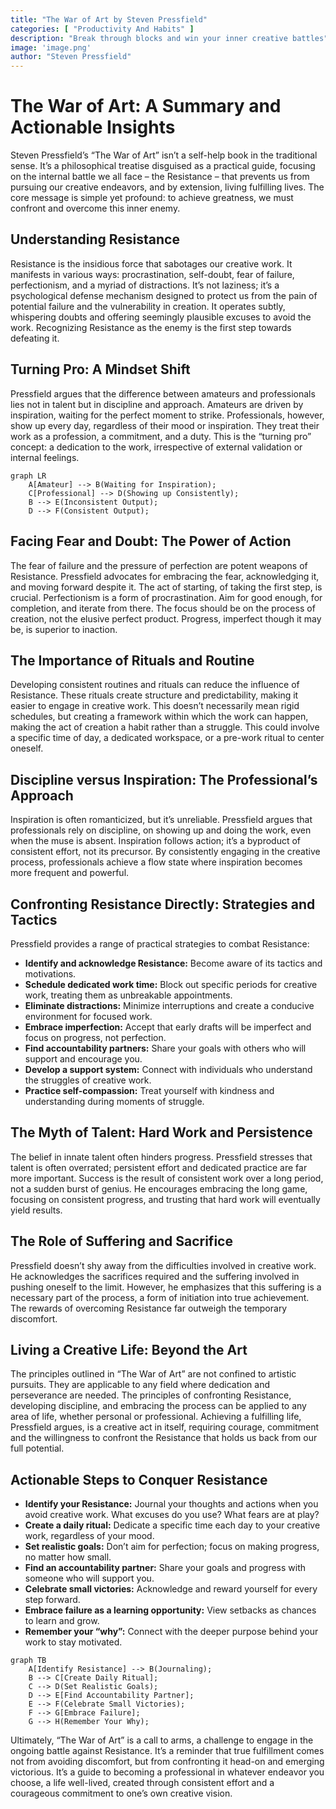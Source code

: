 ```yaml
---
title: "The War of Art by Steven Pressfield"
categories: [ "Productivity And Habits" ]
description: "Break through blocks and win your inner creative battles"
image: 'image.png'
author: "Steven Pressfield"
---
```

# The War of Art: A Summary and Actionable Insights

Steven Pressfield's "The War of Art" isn't a self-help book in the traditional sense. It's a philosophical treatise disguised as a practical guide, focusing on the internal battle we all face – the Resistance – that prevents us from pursuing our creative endeavors, and by extension, living fulfilling lives.  The core message is simple yet profound: to achieve greatness, we must confront and overcome this inner enemy.

## Understanding Resistance

Resistance is the insidious force that sabotages our creative work. It manifests in various ways: procrastination, self-doubt, fear of failure, perfectionism, and a myriad of distractions.  It’s not laziness; it's a psychological defense mechanism designed to protect us from the pain of potential failure and the vulnerability in creation.  It operates subtly, whispering doubts and offering seemingly plausible excuses to avoid the work. Recognizing Resistance as the enemy is the first step towards defeating it.

## Turning Pro: A Mindset Shift

Pressfield argues that the difference between amateurs and professionals lies not in talent but in discipline and approach.  Amateurs are driven by inspiration, waiting for the perfect moment to strike. Professionals, however, show up every day, regardless of their mood or inspiration.  They treat their work as a profession, a commitment, and a duty. This is the "turning pro" concept: a dedication to the work, irrespective of external validation or internal feelings.

```mermaid
graph LR
    A[Amateur] --> B(Waiting for Inspiration);
    C[Professional] --> D(Showing up Consistently);
    B --> E(Inconsistent Output);
    D --> F(Consistent Output);
```

## Facing Fear and Doubt: The Power of Action

The fear of failure and the pressure of perfection are potent weapons of Resistance. Pressfield advocates for embracing the fear, acknowledging it, and moving forward despite it. The act of starting, of taking the first step, is crucial. Perfectionism is a form of procrastination. Aim for good enough, for completion, and iterate from there. The focus should be on the process of creation, not the elusive perfect product. Progress, imperfect though it may be, is superior to inaction.


## The Importance of Rituals and Routine

Developing consistent routines and rituals can reduce the influence of Resistance. These rituals create structure and predictability, making it easier to engage in creative work. This doesn't necessarily mean rigid schedules, but creating a framework within which the work can happen, making the act of creation a habit rather than a struggle. This could involve a specific time of day, a dedicated workspace, or a pre-work ritual to center oneself.


## Discipline versus Inspiration: The Professional's Approach

Inspiration is often romanticized, but it’s unreliable. Pressfield argues that professionals rely on discipline, on showing up and doing the work, even when the muse is absent. Inspiration follows action; it's a byproduct of consistent effort, not its precursor. By consistently engaging in the creative process, professionals achieve a flow state where inspiration becomes more frequent and powerful.


## Confronting Resistance Directly: Strategies and Tactics

Pressfield provides a range of practical strategies to combat Resistance:

* **Identify and acknowledge Resistance:**  Become aware of its tactics and motivations.
* **Schedule dedicated work time:** Block out specific periods for creative work, treating them as unbreakable appointments.
* **Eliminate distractions:** Minimize interruptions and create a conducive environment for focused work.
* **Embrace imperfection:** Accept that early drafts will be imperfect and focus on progress, not perfection.
* **Find accountability partners:** Share your goals with others who will support and encourage you.
* **Develop a support system:** Connect with individuals who understand the struggles of creative work.
* **Practice self-compassion:** Treat yourself with kindness and understanding during moments of struggle.


##  The Myth of Talent: Hard Work and Persistence

The belief in innate talent often hinders progress. Pressfield stresses that talent is often overrated;  persistent effort and dedicated practice are far more important. Success is the result of consistent work over a long period, not a sudden burst of genius.  He encourages embracing the long game, focusing on consistent progress, and trusting that hard work will eventually yield results.


##  The Role of Suffering and Sacrifice

Pressfield doesn't shy away from the difficulties involved in creative work. He acknowledges the sacrifices required and the suffering involved in pushing oneself to the limit. However, he emphasizes that this suffering is a necessary part of the process, a form of initiation into true achievement. The rewards of overcoming Resistance far outweigh the temporary discomfort.


## Living a Creative Life: Beyond the Art

The principles outlined in "The War of Art" are not confined to artistic pursuits.  They are applicable to any field where dedication and perseverance are needed. The principles of confronting Resistance, developing discipline, and embracing the process can be applied to any area of life, whether personal or professional. Achieving a fulfilling life, Pressfield argues, is a creative act in itself, requiring courage, commitment and the willingness to confront the Resistance that holds us back from our full potential.


## Actionable Steps to Conquer Resistance

* **Identify your Resistance:**  Journal your thoughts and actions when you avoid creative work.  What excuses do you use? What fears are at play?
* **Create a daily ritual:** Dedicate a specific time each day to your creative work, regardless of your mood.
* **Set realistic goals:** Don't aim for perfection; focus on making progress, no matter how small.
* **Find an accountability partner:** Share your goals and progress with someone who will support you.
* **Celebrate small victories:** Acknowledge and reward yourself for every step forward.
* **Embrace failure as a learning opportunity:** View setbacks as chances to learn and grow.
* **Remember your "why":** Connect with the deeper purpose behind your work to stay motivated.

```mermaid
graph TB
    A[Identify Resistance] --> B(Journaling);
    B --> C[Create Daily Ritual];
    C --> D(Set Realistic Goals);
    D --> E[Find Accountability Partner];
    E --> F(Celebrate Small Victories);
    F --> G[Embrace Failure];
    G --> H(Remember Your Why);
```

Ultimately, "The War of Art" is a call to arms, a challenge to engage in the ongoing battle against Resistance.  It's a reminder that true fulfillment comes not from avoiding discomfort, but from confronting it head-on and emerging victorious.  It’s a guide to becoming a professional in whatever endeavor you choose, a life well-lived, created through consistent effort and a courageous commitment to one's own creative vision.

